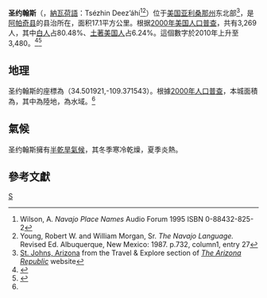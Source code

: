 {{Infobox settlement
|name                     = 圣约翰斯<br>St. Johns
|official_name            =
|native_name              = Tsézhin Deezʼáhí
|native_name_lang         = 納瓦荷語
|settlement_type          = [[城市|城市]]
|motto                    = 友好鄰邦之鎮<ref>[http://www.sjaz.us/ Official website] {{Wayback|url=http://www.sjaz.us/ |date=20130719150052 }} of St. Johns</ref>
|image_skyline            =
|imagesize                =
|image_caption            =
|image_seal               =
|image_map                = Apache_County_Incorporated_and_Unincorporated_areas_St._Johns_highlighted.svg
|mapsize                  = 250px
|map_caption              = 圣约翰斯在亚利桑那州中的位置
|image_map1               =
|mapsize1                 =
|map_caption1             =
|subdivision_type         = [[世界地理索引|國家]]
|subdivision_name         = [[美國|美國]]
|subdivision_type1        = [[美國州份|州]]
|subdivision_name1        = [[亚利桑那州|亚利桑那州]]
|subdivision_type2        = [[縣_(美國)|縣]]
|subdivision_name2        = [[阿帕契縣|阿帕契縣]]
|government_type          =
|leader_title             = 市長
|leader_name              = 克里斯蒂安·R·帕特森
|established_date         =
|area_magnitude           =
|area_total_km2           = 67.6
|area_total_sq_mi         = 
|area_land_km2            = 67.1
|area_land_sq_mi          = 
|area_water_km2           = 0.5
|area_water_sq_mi         = 
|area_footnotes           = <ref name ="Gazetteer files">{{cite web|title=US Gazetteer files 2010|url=http://www.census.gov/geo/www/gazetteer/files/Gaz_places_national.txt|publisher=[[United_States_Census_Bureau|United States Census Bureau]]|accessdate=2013-01-25|archive-url=https://www.webcitation.org/699nOulzi?url=http://www.census.gov/geo/www/gazetteer/files/Gaz_places_national.txt|archive-date=2012-07-14|dead-url=yes}}</ref>
|elevation_ft             = 5686
|elevation_m              = 1733
|population_as_of         = 2010
|population_footnotes     =
|population_total         = 3480
|population_metro         =
|population_density_km2   = 51.9
|population_density_sq_mi = 
|timezone                 = [[北美山区时区|北美山区时区]]
|utc_offset               = -7
|coordinates_display      = inline,title
|coordinates_type         = region:US_type:city
|latd = 34 |latm = 30 |lats = 7 |latNS = N
|longd = 109 |longm = 22 |longs = 18 |longEW = W
|timezone_DST             =
|utc_offset_DST           =
|postal_code_type         = [[美國郵政編碼|ZIP代碼]]
|postal_code              = 85936
|area_code                =
|GNIS_id                  = 10711
|blank_name               =  [[聯邦信息處理標準|FIPS代碼]]
|blank_info               = 04-62350
|blank1_name              =
|blank1_info              =
|footnotes                =
|website                  = {{URL|www.sjaz.us}}
}}

'''圣约翰斯'''（{{lang en|'''St. Johns'''}}，[[納瓦荷語|納瓦荷語]]：Tsézhin Deezʼáhí<ref>Wilson, A. ''Navajo Place Names'' Audio Forum 1995 ISBN 0-88432-825-2</ref><ref>Young, Robert W. and William Morgan, Sr. ''The Navajo Language.'' Revised Ed. Albuquerque, New Mexico: 1987. p.732, column1, entry 27</ref>）位于[[美国|美国]][[亚利桑那州|亚利桑那州]]东北部<ref name="travel">[http://www.azcentral.com/travel/visitor/tourists/articles/stjohns-CR.html St. Johns, Arizona] from the Travel & Explore section of ''[[The_Arizona_Republic|The Arizona Republic]]'' website</ref>，是[[阿帕奇县_(亚利桑那州)|阿帕奇县]]的县治所在{{GR|6}}，面积17.1平方公里。根据[[2000年美国人口普查|2000年美国人口普查]]，共有3,269人，其中[[白人|白人]]占80.48%、[[土著美国人|土著美国人]]占6.24%。{{GR|2}}這個數字於2010年上升至3,480。<ref>{{Cite web |url=http://factfinder2.census.gov/ |title=2010 census factfinder2 |accessdate=2013-07-29 |archive-date=2013-09-11 |archive-url=https://web.archive.org/web/20130911234518/http://factfinder2.census.gov/ |dead-url=no }}</ref><ref name="Census 2010">{{cite web| url=http://factfinder2.census.gov/bkmk/table/1.0/en/DEC/10_DP/G001/1600000US0462350| title=Geographic Identifiers: 2010 Demographic Profile Data (G001): St. Johns city, Arizona| publisher=U.S. Census Bureau, American Factfinder| accessdate=April 16, 2013| archive-date=2020-06-14| archive-url=https://web.archive.org/web/20200614081720/https://data.census.gov/cedsci/deeplinks?url=https%3A%2F%2Ffactfinder2.census.gov%2Fbkmk%2Ftable%2F1.0%2Fen%2FDEC%2F10_DP%2FG001%2F1600000US0462350| dead-url=no}}</ref>

==地理==
圣约翰斯的座標為{{Coord|34|30|7|N|109|22|18|W|type:city}}（34.501921,-109.371543）。{{GR|1}}根據[[美國2000年人口普查|2000年人口普查]]，本城面積為{{convert|67.6|sqmi|sqkm|2}}，其中{{convert|67.1|sqmi|sqkm|2}}為陸地，{{convert|0.5|sqmi|sqkm|2}}為水域。<ref name ="Gazetteer files"/>

==氣候==
圣约翰斯擁有[[半乾旱氣候|半乾旱氣候]]，其冬季寒冷乾燥，夏季炎熱。

<div style="width:75%">
{{Weather box
|location = 圣约翰斯
|single line = Y |imperial first = Y
|Jan record high F = 73
|Feb record high F = 90
|Mar record high F = 85
|Apr record high F = 95
|May record high F = 99
|Jun record high F = 103
|Jul record high F = 104
|Aug record high F = 104
|Sep record high F = 99
|Oct record high F = 92
|Nov record high F = 82
|Dec record high F = 78
|year record high F = 104
|Jan high F = 48.7
|Feb high F = 55.0
|Mar high F = 61.3
|Apr high F = 69.6
|May high F = 78.2
|Jun high F = 87.9
|Jul high F = 89.5
|Aug high F = 86.9
|Sep high F = 81.7
|Oct high F = 71.3
|Nov high F = 58.4
|Dec high F = 48.9
|year high F = 69.8
|Jan low F = 19.5
|Feb low F = 23.1
|Mar low F = 29.0
|Apr low F = 33.9
|May low F = 42.8
|Jun low F = 51.2
|Jul low F = 58.1
|Aug low F = 56.4
|Sep low F = 49.5
|Oct low F = 37.6
|Nov low F = 26.2
|Dec low F = 19.1
|year low F = 37.2
|Jan record low F = −29
|Feb record low F = −13
|Mar record low F = −7
|Apr record low F = 7
|May record low F = 21
|Jun record low F = 25
|Jul record low F = 38
|Aug record low F = 38
|Sep record low F = 23
|Oct record low F = 13
|Nov record low F = −21
|Dec record low F = −25
|year record low F = −29
|precipitation colour = green
|Jan precipitation inch = 0.75
|Feb precipitation inch = 0.56
|Mar precipitation inch = 0.76
|Apr precipitation inch = 0.45
|May precipitation inch = 0.46
|Jun precipitation inch = 0.49
|Jul precipitation inch = 1.72
|Aug precipitation inch = 2.33
|Sep precipitation inch = 1.42
|Oct precipitation inch = 1.17
|Nov precipitation inch = 0.66
|Dec precipitation inch = 0.70
|Jan snow inch = 4.1
|Feb snow inch = 1.9
|Mar snow inch = 2.6
|Apr snow inch = 1.1
|May snow inch = 0
|Jun snow inch = 0
|Jul snow inch = 0
|Aug snow inch = 0
|Sep snow inch = 0
|Oct snow inch = 0.3
|Nov snow inch = 1.6
|Dec snow inch = 3.4
|unit precipitation days = 0.01 in
|Jan precipitation days =  3.6
|Feb precipitation days =  3.6
|Mar precipitation days =  4.0
|Apr precipitation days =  2.5
|May precipitation days =  2.6
|Jun precipitation days =  2.7
|Jul precipitation days =  7.7
|Aug precipitation days = 8.8
|Sep precipitation days =  5.4
|Oct precipitation days =  4.1
|Nov precipitation days =  2.8
|Dec precipitation days =  3.3
|unit snow days = 0.1 in
|Jan snow days = 1.1
|Feb snow days = 0.8
|Mar snow days = 1.0
|Apr snow days = 0.4
|May snow days = 0
|Jun snow days = 0
|Jul snow days = 0
|Aug snow days = 0
|Sep snow days = 0
|Oct snow days = 0.1
|Nov snow days = 0.6
|Dec snow days = 1.1
|source 1 = NOAA <ref name=NCDC>{{cite web
 |url        = http://cdo.ncdc.noaa.gov/climatenormals/clim20/az/027435.pdf
 |title      = Climatography of the United States No. 20 (1971–2000)
 |format     = PDF
 |year       = 2004
 |publisher  = [[National_Oceanic_and_Atmospheric_Administration|National Oceanic and Atmospheric Administration]]
 |accessdate = 2012-04-11
}}{{Dead link|date=2018年9月 |bot=InternetArchiveBot |fix-attempted=yes }}</ref>
|date=August 2010
}}
</div>

==參考文獻==
{{reflist|2}}
{{阿帕契縣 (亞利桑那州)}}
[[Category:亚利桑那州城市|S]]